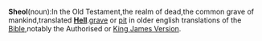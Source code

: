 '''Sheol'''(noun):In the Old Testament,the realm of dead,the common grave of mankind,translated '''[[Hell]]'''.[[grave]] or [[pit]] in older english translations of the [[Bible]],notably the Authorised or [[King James Version]].